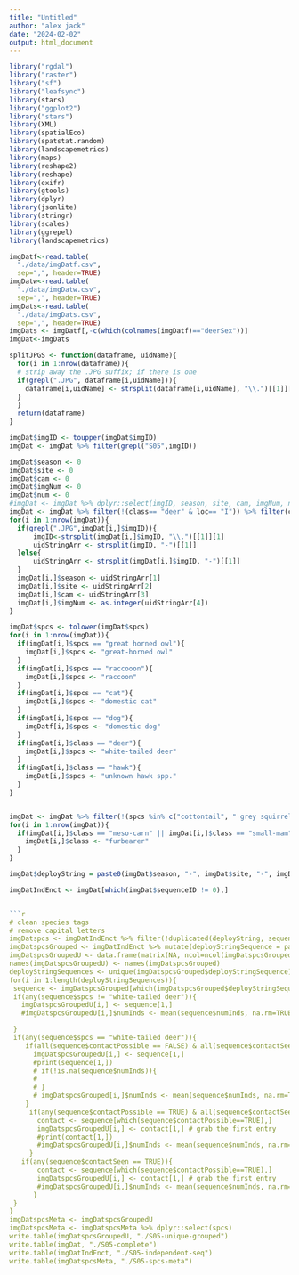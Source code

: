 ---
title: "Untitled"
author: "alex jack"
date: "2024-02-02"
output: html_document
---
```{r, load packages}
library("rgdal")
library("raster")
library("sf")
library("leafsync")
library(stars)
library("ggplot2")
library("stars")
library(XML)
library(spatialEco)
library(spatstat.random)
library(landscapemetrics)
library(maps)
library(reshape2)
library(reshape)
library(exifr)
library(gtools)
library(dplyr)
library(jsonlite)
library(stringr)
library(scales)
library(ggrepel)
library(landscapemetrics)
```
```{r, load data create global constants}

imgDatf<-read.table(
  "./data/imgDatf.csv",
  sep=",", header=TRUE)
imgDatw<-read.table(
  "./data/imgDatw.csv",
  sep=",", header=TRUE)
imgDats<-read.table(
  "./data/imgDats.csv",
  sep=",", header=TRUE)
imgDats <- imgDatf[,-c(which(colnames(imgDatf)=="deerSex"))]
imgDat<-imgDats
```
```{r helper functions}
splitJPGS <- function(dataframe, uidName){
  for(i in 1:nrow(dataframe)){
  # strip away the .JPG suffix; if there is one
  if(grepl(".JPG", dataframe[i,uidName])){
    dataframe[i,uidName] <- strsplit(dataframe[i,uidName], "\\.")[[1]][1]
  }
  }
  return(dataframe)
}
```

```{r}
imgDat$imgID <- toupper(imgDat$imgID)
imgDat <- imgDat %>% filter(grepl("S05",imgID))

imgDat$season <- 0
imgDat$site <- 0
imgDat$cam <- 0
imgDat$imgNum <- 0
imgDat$num <- 0
#imgDat <- imgDat %>% dplyr::select(imgID, season, site, cam, imgNum, numInds, class, loc, spcs, notes)
imgDat <- imgDat %>% filter(!(class== "deer" & loc== "I")) %>% filter(class!="bird")
for(i in 1:nrow(imgDat)){
  if(grepl(".JPG",imgDat[i,]$imgID)){
      imgID<-strsplit(imgDat[i,]$imgID, "\\.")[[1]][1]
      uidStringArr <- strsplit(imgID, "-")[[1]]
  }else{
      uidStringArr <- strsplit(imgDat[i,]$imgID, "-")[[1]]
  }
  imgDat[i,]$season <- uidStringArr[1]
  imgDat[i,]$site <- uidStringArr[2]
  imgDat[i,]$cam <- uidStringArr[3]
  imgDat[i,]$imgNum <- as.integer(uidStringArr[4])
}

```

```{r, summarise imgDatf}

imgDat$spcs <- tolower(imgDat$spcs)
for(i in 1:nrow(imgDat)){
  if(imgDat[i,]$spcs == "great horned owl"){
    imgDat[i,]$spcs <- "great-horned owl"
  }
  if(imgDat[i,]$spcs == "raccooon"){
    imgDat[i,]$spcs <- "raccoon"
  }
  if(imgDat[i,]$spcs == "cat"){
    imgDat[i,]$spcs <- "domestic cat"
  }
  if(imgDat[i,]$spcs == "dog"){
    imgDatf[i,]$spcs <- "domestic dog"
  }
  if(imgDat[i,]$class == "deer"){
    imgDat[i,]$spcs <- "white-tailed deer"
  }
  if(imgDat[i,]$class == "hawk"){
    imgDat[i,]$spcs <- "unknown hawk spp."
  }
}


imgDat <- imgDat %>% filter(!(spcs %in% c("cottontail", " grey squirrel", "chipmunk", "cow", "13 lined groundsquirrel", "grey squirrel")))
for(i in 1:nrow(imgDat)){
  if(imgDat[i,]$class == "meso-carn" || imgDat[i,]$class == "small-mam" || imgDat[i,]$class == "carnivore"){
    imgDat[i,]$class <- "furbearer"
  }
}

imgDat$deployString = paste0(imgDat$season, "-", imgDat$site, "-", imgDat$cam)

imgDatIndEnct <- imgDat[which(imgDat$sequenceID != 0),]


```{r setup, include=FALSE}
# clean species tags
# remove capital letters
imgDatspcs <- imgDatIndEnct %>% filter(!duplicated(deployString, sequenceID))
imgDatspcsGrouped <- imgDatIndEnct %>% mutate(deployStringSequence = paste0(deployString, "-", sequenceID))
imgDatspcsGroupedU <- data.frame(matrix(NA, ncol=ncol(imgDatspcsGrouped), nrow=0))
names(imgDatspcsGroupedU) <- names(imgDatspcsGrouped)
deployStringSequences <- unique(imgDatspcsGrouped$deployStringSequence)
for(i in 1:length(deployStringSequences)){
 sequence <- imgDatspcsGrouped[which(imgDatspcsGrouped$deployStringSequence == deployStringSequences[i]),]
 if(any(sequence$spcs != "white-tailed deer")){
   imgDatspcsGroupedU[i,] <- sequence[1,]
   #imgDatspcsGroupedU[i,]$numInds <- mean(sequence$numInds, na.rm=TRUE)

 }
 if(any(sequence$spcs == "white-tailed deer")){
    if(all(sequence$contactPossible == FALSE) & all(sequence$contactSeen == FALSE)){
      imgDatspcsGroupedU[i,] <- sequence[1,]
      #print(sequence[1,])
      # if(!is.na(sequence$numInds)){
      #   
      # }
      # imgDatspcsGrouped[i,]$numInds <- mean(sequence$numInds, na.rm=TRUE)
    }
     if(any(sequence$contactPossible == TRUE) & all(sequence$contactSeen == FALSE)){
       contact <- sequence[which(sequence$contactPossible==TRUE),]
       imgDatspcsGroupedU[i,] <- contact[1,] # grab the first entry
       #print(contact[1,])
       #imgDatspcsGroupedU[i,]$numInds <- mean(sequence$numInds, na.rm=TRUE)
     }
   if(any(sequence$contactSeen == TRUE)){
       contact <- sequence[which(sequence$contactPossible==TRUE),]
       imgDatspcsGroupedU[i,] <- contact[1,] # grab the first entry
       #imgDatspcsGroupedU[i,]$numInds <- mean(sequence$numInds, na.rm=TRUE)
      }
 }
}
imgDatspcsMeta <- imgDatspcsGroupedU
imgDatspcsMeta <- imgDatspcsMeta %>% dplyr::select(spcs)
write.table(imgDatspcsGroupedU, "./S05-unique-grouped")
write.table(imgDat, "./S05-complete")
write.table(imgDatIndEnct, "./S05-independent-seq")
write.table(imgDatspcsMeta, "./S05-spcs-meta")

```
